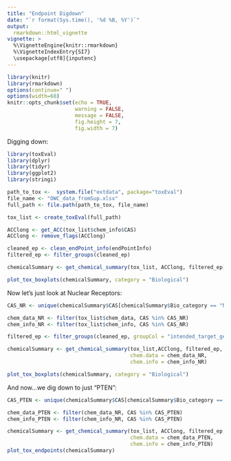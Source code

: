 ```yaml
---
title: "Endpoint Digdown"
date: "`r format(Sys.time(), '%d %B, %Y')`"
output: 
  rmarkdown::html_vignette
vignette: >
  %\VignetteEngine{knitr::rmarkdown}
  %\VignetteIndexEntry{SI7}
  \usepackage[utf8]{inputenc}
---
```



```r
library(knitr)
library(rmarkdown)
options(continue=" ")
options(width=60)
knitr::opts_chunk$set(echo = TRUE,
                      warning = FALSE,
                      message = FALSE,
                      fig.height = 7,
                      fig.width = 7)
```

Digging down:


```r
library(toxEval)
library(dplyr)
library(tidyr)
library(ggplot2)
library(stringi)

path_to_tox <-  system.file("extdata", package="toxEval")
file_name <- "OWC_data_fromSup.xlsx"
full_path <- file.path(path_to_tox, file_name)

tox_list <- create_toxEval(full_path)

ACClong <- get_ACC(tox_list$chem_info$CAS)
ACClong <- remove_flags(ACClong)

cleaned_ep <- clean_endPoint_info(endPointInfo)
filtered_ep <- filter_groups(cleaned_ep)

chemicalSummary <- get_chemical_summary(tox_list, ACClong, filtered_ep)

plot_tox_boxplots(chemicalSummary, category = "Biological")

```

Now let's just look at Nuclear Receptors:

```r
CAS_NR <- unique(chemicalSummary$CAS[chemicalSummary$Bio_category == "Nuclear Receptor"])

chem_data_NR <- filter(tox_list$chem_data, CAS %in% CAS_NR)
chem_info_NR <- filter(tox_list$chem_info, CAS %in% CAS_NR)

filtered_ep <- filter_groups(cleaned_ep, groupCol = "intended_target_gene_symbol")

chemicalSummary <- get_chemical_summary(tox_list,ACClong, filtered_ep,
                                        chem.data = chem_data_NR,
                                        chem.info = chem_info_NR)

plot_tox_boxplots(chemicalSummary, category = "Biological")

```

And now...we dig down to just "PTEN":

```r

CAS_PTEN <- unique(chemicalSummary$CAS[chemicalSummary$Bio_category == "PTEN"])

chem_data_PTEN <- filter(chem_data_NR, CAS %in% CAS_PTEN)
chem_info_PTEN <- filter(chem_info_NR, CAS %in% CAS_PTEN)

chemicalSummary <- get_chemical_summary(tox_list, ACClong, filtered_ep, 
                                        chem.data = chem_data_PTEN, 
                                        chem.info = chem_info_PTEN)
plot_tox_endpoints(chemicalSummary)

```



